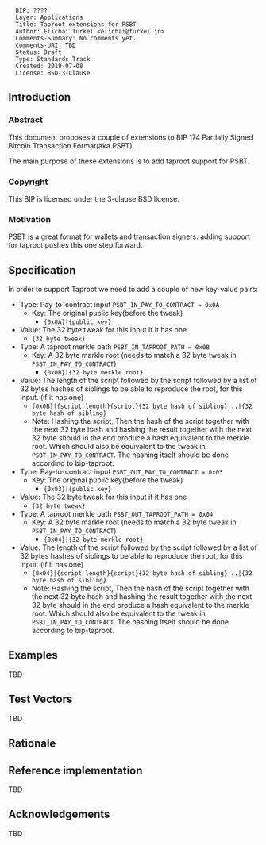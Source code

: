<pre>
  BIP: ????
  Layer: Applications
  Title: Taproot extensions for PSBT
  Author: Elichai Turkel <elichai@turkel.in>
  Comments-Summary: No comments yet.
  Comments-URI: TBD
  Status: Draft
  Type: Standards Track
  Created: 2019-07-08
  License: BSD-3-Clause
</pre>

== Introduction ==

=== Abstract ===

This document proposes a couple of extensions to BIP 174 Partially Signed Bitcoin Transaction Format(aka PSBT).

The main purpose of these extensions is to add taproot support for PSBT.

=== Copyright ===

This BIP is licensed under the 3-clause BSD license.

=== Motivation ===

PSBT is a great format for wallets and transaction signers. adding support for taproot pushes this one step forward.

== Specification ==

In order to support Taproot we need to add a couple of new key-value pairs:  

* Type: Pay-to-contract input <code>PSBT_IN_PAY_TO_CONTRACT = 0x0A</code>
** Key: The original public key(before the tweak)
*** <tt>{0x0A}|{public key}</tt>
* Value: The 32 byte tweak for this input if it has one
** <code>{32 byte tweak}</code> <br />
* Type: A taproot merkle path <code>PSBT_IN_TAPROOT_PATH = 0x0B</code>
** Key: A 32 byte markle root (needs to match a 32 byte tweak in <code>PSBT_IN_PAY_TO_CONTRACT</code>)
*** <tt>{0x0B}|{32 byte merkle root}</tt>
* Value: The length of the script followed by the script followed by a list of 32 bytes hashes of siblings to be able to reproduce the root, for this input. (if it has one)
** <code>{0x0B}|{script length}{script}{32 byte hash of sibling}|..|{32 byte hash of sibling}</code>
** Note: Hashing the script, Then the hash of the script together with the next 32 byte hash and hashing the result together with the next 32 byte should in the end produce a hash equivalent to the merkle root. Which should also be equivalent to the tweak in <code>PSBT_IN_PAY_TO_CONTRACT</code>. The hashing itself should be done according to bip-taproot. <br />
* Type: Pay-to-contract input <code>PSBT_OUT_PAY_TO_CONTRACT = 0x03</code>
** Key: The original public key(before the tweak)
*** <tt>{0x03}|{public key}</tt>
* Value: The 32 byte tweak for this input if it has one
** <code>{32 byte tweak}</code> <br />
* Type: A taproot merkle path <code>PSBT_OUT_TAPROOT_PATH = 0x04</code>
** Key: A 32 byte markle root (needs to match a 32 byte tweak in <code>PSBT_IN_PAY_TO_CONTRACT</code>)
*** <tt>{0x04}|{32 byte merkle root}</tt>
* Value: The length of the script followed by the script followed by a list of 32 bytes hashes of siblings to be able to reproduce the root, for this input. (if it has one)
** <code>{0x04}|{script length}{script}{32 byte hash of sibling}|..|{32 byte hash of sibling}</code>
** Note: Hashing the script, Then the hash of the script together with the next 32 byte hash and hashing the result together with the next 32 byte should in the end produce a hash equivalent to the merkle root. Which should also be equivalent to the tweak in <code>PSBT_IN_PAY_TO_CONTRACT</code>. The hashing itself should be done according to bip-taproot.


== Examples ==
TBD
== Test Vectors ==
TBD

== Rationale ==

<references />

== Reference implementation ==

TBD

== Acknowledgements ==
TBD
